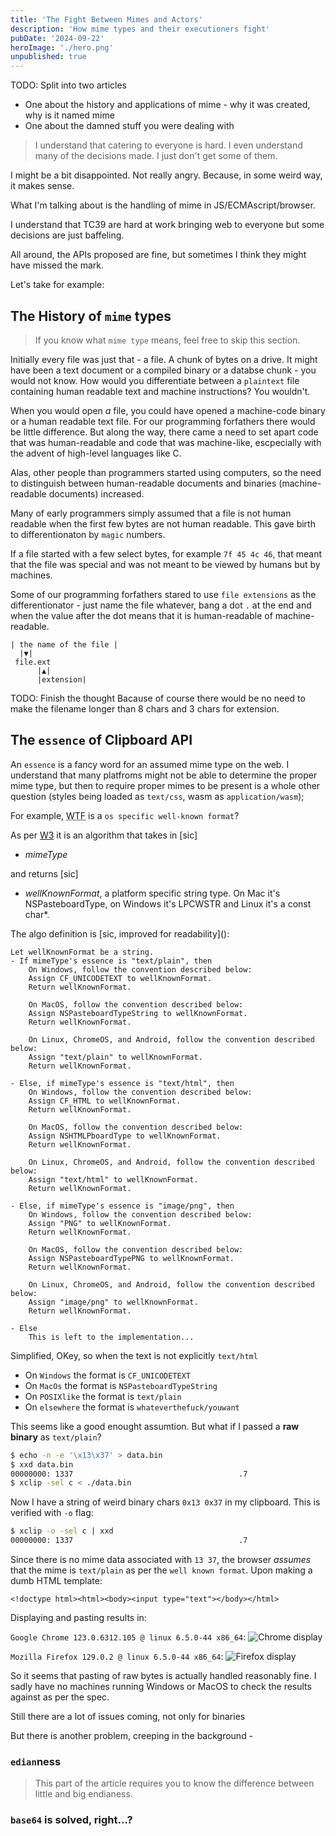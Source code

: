 ```yaml
---
title: 'The Fight Between Mimes and Actors'
description: 'How mime types and their executioners fight'
pubDate: '2024-09-22'
heroImage: './hero.png'
unpublished: true
---
```



TODO: Split into two articles
 - One about the history and applications of mime - why it was created, why is it named mime
 - One about the damned stuff you were dealing with

> I understand that catering to everyone is hard. I even understand many of the decisions made.
> I just don't get some of them.

I might be a bit disappointed. Not really angry. Because, in some weird way, it makes sense.

What I'm talking about is the handling of mime in JS/ECMAscript/browser.

I understand that TC39 are hard at work bringing web to everyone but some decisions are just baffeling.

All around, the APIs proposed are fine, but sometimes I think they might have missed the mark.

Let's take for example:


## The History of <code>mime</code> types

> If you know what `mime type` means, feel free to skip this section.

Initially every file was just that - a file. A chunk of bytes on a drive.
It might have been a text document or a compiled binary or
a databse chunk - you would not know. How would you differentiate between a `plaintext` file
containing human readable text and machine instructions? You wouldn't.

When you would open *a* file, you could have opened a machine-code binary or a human readable text file.
For our programming forfathers there would be little difference. But along the way, there came a need
to set apart code that was human-readable and code that was machine-like, escpecially with the advent of
high-level languages like C.

Alas, other people than programmers started using computers, so the need to distinguish between
human-readable documents and binaries (machine-readable documents) increased.

Many of early programmers simply assumed that a file is not human readable when the first
few bytes are not human readable. This gave birth to differentionaton by `magic` numbers.

If a file started with a few select bytes, for example `7f 45 4c 46`, that meant
that the file was special and was not meant to be viewed by humans but by machines.

Some of our programming forfathers stared to use `file extensions` as the differentionator - just name
the file whatever, bang a dot `.` at the end and when the value after the dot means that
it is human-readable of machine-readable.

```
| the name of the file |
  |▼|
 file.ext
      |▲|
      |extension|
```
TODO: Finish the thought
Bacause of course there would be no need to make the filename longer than 8 chars and 3 chars for extension.


## The <code>essence</code> of Clipboard API

An `essence` is a fancy word for an assumed mime type on the web. I understand that many platfroms
might not be able to determine the proper mime type, but then to require proper mimes to be
present is a whole other question (styles being loaded as `text/css`, wasm as `application/wasm`);

For example, <abbr title="what the frick">WTF</abbr> is a `os specific well-known format`?

As per [W3](https://www.w3.org/TR/clipboard-apis/#to-os-specific-well-known-format) it is an algorithm
that takes in \[sic\]
- <i>mimeType</i>

and returns \[sic\]
- <i>wellKnownFormat</i>, a platform specific string type.
    On Mac it's NSPasteboardType, on Windows it's LPCWSTR and Linux it's a const char*.

The algo definition is \[sic, improved for readability\]\(\):

```
Let wellKnownFormat be a string.
- If mimeType's essence is "text/plain", then
    On Windows, follow the convention described below:
    Assign CF_UNICODETEXT to wellKnownFormat.
    Return wellKnownFormat.

    On MacOS, follow the convention described below:
    Assign NSPasteboardTypeString to wellKnownFormat.
    Return wellKnownFormat.

    On Linux, ChromeOS, and Android, follow the convention described below:
    Assign "text/plain" to wellKnownFormat.
    Return wellKnownFormat.

- Else, if mimeType's essence is "text/html", then
    On Windows, follow the convention described below:
    Assign CF_HTML to wellKnownFormat.
    Return wellKnownFormat.

    On MacOS, follow the convention described below:
    Assign NSHTMLPboardType to wellKnownFormat.
    Return wellKnownFormat.

    On Linux, ChromeOS, and Android, follow the convention described below:
    Assign "text/html" to wellKnownFormat.
    Return wellKnownFormat.

- Else, if mimeType's essence is "image/png", then
    On Windows, follow the convention described below:
    Assign "PNG" to wellKnownFormat.
    Return wellKnownFormat.

    On MacOS, follow the convention described below:
    Assign NSPasteboardTypePNG to wellKnownFormat.
    Return wellKnownFormat.

    On Linux, ChromeOS, and Android, follow the convention described below:
    Assign "image/png" to wellKnownFormat.
    Return wellKnownFormat.

- Else
    This is left to the implementation...
```

Simplified, OKey, so when the text is not explicitly `text/html`
- On `Windows` the format is `CF_UNICODETEXT`
- On `MacOs` the format is `NSPasteboardTypeString`
- On `POSIXlike` the format is `text/plain`
- On `elsewhere` the format is `whateverthefuck/youwant`

This seems like a good enought assumtion. But what if I passed a **raw binary** as `text/plain`?

```sh
$ echo -n -e '\x13\x37' > data.bin
$ xxd data.bin
00000000: 1337                                     .7
$ xclip -sel c < ./data.bin
```

Now I have a string of weird binary chars `0x13 0x37` in my clipboard. This is verified with `-o` flag:
```sh
$ xclip -o -sel c | xxd
00000000: 1337                                     .7
```

Since there is no mime data associated with `13 37`, the browser _assumes_ that the mime is `text/plain` as per
the `well known format`. Upon making a dumb HTML template:
```
<!doctype html><html><body><input type="text"></body></html>
```

Displaying and pasting results in:


`Google Chrome 123.0.6312.105 @ linux 6.5.0-44 x86_64`:
<Image src={chrome_paste_input} alt="Chrome display"/>

`Mozilla Firefox 129.0.2 @ linux 6.5.0-44 x86_64`:
<Image src={firefox_paste_input} alt="Firefox display"/>

So it seems that pasting of raw bytes is actually handled reasonably fine. I sadly have no machines running Windows or MacOS
to check the results against as per the spec.

Still there are a lot of issues coming, not only for binaries

But there is another problem, creeping in the background -

### `edian`ness

> This part of the article requires you to know the difference between little and big
> endianess.


### <code>base64</code> is solved, right...?
